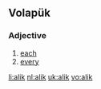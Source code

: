 ==Volapük==
===Adjective===
{{infl|vo|adjective}}
# [[each]]
# [[every]]

[[li:alik]]
[[nl:alik]]
[[uk:alik]]
[[vo:alik]]